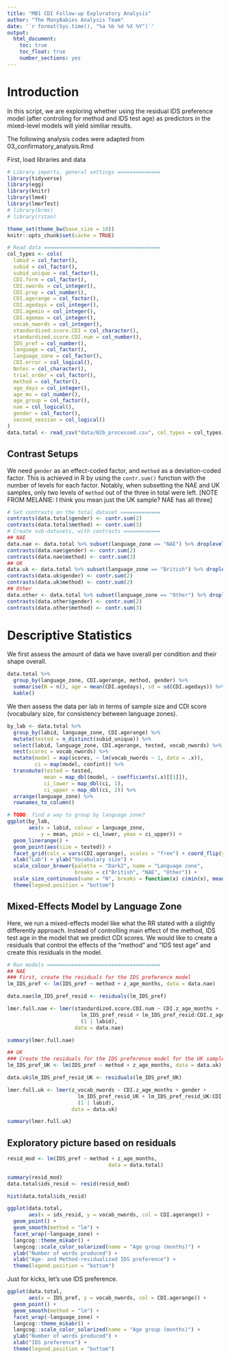 ```yaml
---
title: "MB1 CDI Follow-up Exploratory Analysis"
author: "The ManyBabies Analysis Team"
date: '`r format(Sys.time(), "%a %b %d %X %Y")`'
output: 
  html_document:
    toc: true
    toc_float: true
    number_sections: yes
---
```


# Introduction

In this script, we are exploring whether using the residual IDS preference model (after controling for method and IDS test age) as predictors in the mixed-level models will yield similiar results.

The following analysis codes were adapted from 03_confirmatory_analysis.Rmd

First, load libraries and data
```r
# Library imports, general settings ==============
library(tidyverse) 
library(egg)
library(knitr)
library(lme4)
library(lmerTest)
# library(brms)
# library(rstan)

theme_set(theme_bw(base_size = 10))
knitr::opts_chunk$set(cache = TRUE)

# Read data ======================================
col_types <- cols(
  labid = col_factor(),
  subid = col_factor(),
  subid_unique = col_factor(),
  CDI.form = col_factor(),
  CDI.nwords = col_integer(),
  CDI.prop = col_number(),
  CDI.agerange = col_factor(),
  CDI.agedays = col_integer(),
  CDI.agemin = col_integer(),
  CDI.agemax = col_integer(),
  vocab_nwords = col_integer(),
  standardized.score.CDI = col_character(),
  standardized.score.CDI.num = col_number(),
  IDS_pref = col_number(),
  language = col_factor(),
  language_zone = col_factor(),
  CDI.error = col_logical(),
  Notes = col_character(),
  trial_order = col_factor(),
  method = col_factor(),
  age_days = col_integer(),
  age_mo = col_number(),
  age_group = col_factor(),
  nae = col_logical(),
  gender = col_factor(),
  second_session = col_logical()
)
data.total <- read_csv("data/02b_processed.csv", col_types = col_types)
```

## Contrast Setups

We need `gender` as an effect-coded factor, and `method` as a deviation-coded factor. This is achieved in R by using the `contr.sum()` function with the number of levels for each factor. Notably, when subsetting the NAE and UK samples, only two levels of `method` out of the three in total were left. [NOTE FROM MELANIE: I think you mean just the UK sample? NAE has all three]

```r
# Set contrasts on the total dataset =============
contrasts(data.total$gender) <- contr.sum(2)
contrasts(data.total$method) <- contr.sum(3)
# Create sub-datasets, with contrasts ============
## NAE
data.nae <- data.total %>% subset(language_zone == "NAE") %>% droplevels()
contrasts(data.nae$gender) <- contr.sum(2)
contrasts(data.nae$method) <- contr.sum(3)
## UK
data.uk <- data.total %>% subset(language_zone == "British") %>% droplevels()
contrasts(data.uk$gender) <- contr.sum(2)
contrasts(data.uk$method) <- contr.sum(2)
## Other
data.other <- data.total %>% subset(language_zone == "Other") %>% droplevels()
contrasts(data.other$gender) <- contr.sum(2)
contrasts(data.other$method) <- contr.sum(3)
```

# Descriptive Statistics

We first assess the amount of data we have overall per condition and their shape overall.

```r
data.total %>%
  group_by(language_zone, CDI.agerange, method, gender) %>%
  summarise(N = n(), age = mean(CDI.agedays), sd = sd(CDI.agedays)) %>%
  kable()
```

We then assess the data per lab in terms of sample size and CDI score (vocabulary size, for consistency between language zones).

```r
by_lab <- data.total %>%
  group_by(labid, language_zone, CDI.agerange) %>%
  mutate(tested = n_distinct(subid_unique)) %>%
  select(labid, language_zone, CDI.agerange, tested, vocab_nwords) %>%
  nest(scores = vocab_nwords) %>%
  mutate(model = map(scores, ~ lm(vocab_nwords ~ 1, data = .x)),
         ci = map(model, confint)) %>%
  transmute(tested = tested,
            mean = map_dbl(model, ~ coefficients(.x)[[1]]),
            ci_lower = map_dbl(ci, 1),
            ci_upper = map_dbl(ci, 2)) %>%
  arrange(language_zone) %>%
  rownames_to_column()

# TODO: find a way to group by language zone?
ggplot(by_lab,
       aes(x = labid, colour = language_zone,
           y = mean, ymin = ci_lower, ymax = ci_upper)) + 
  geom_linerange() + 
  geom_point(aes(size = tested)) + 
  facet_grid(cols = vars(CDI.agerange), scales = "free") + coord_flip(ylim = c(0, 500)) +
  xlab("Lab") + ylab("Vocabulary size") +
  scale_colour_brewer(palette = "Dark2", name = "Language zone",
                      breaks = c("British", "NAE", "Other")) +
  scale_size_continuous(name = "N", breaks = function(x) c(min(x), mean(x), max(x))) +
  theme(legend.position = "bottom")
```

## Mixed-Effects Model by Language Zone

Here, we run a mixed-effects model like what the RR stated with a slightly differently approach. Instead of controlling main effect of the method, IDS test age in the model that we predict CDI scores. We would like to create a residuals that control the effects of the "method" and "IDS test age" and create this residuals in the model.

```r
# Run models =====================================
## NAE
### First, create the residuals for the IDS preference model
lm_IDS_pref <- lm(IDS_pref ~ method + z_age_months, data = data.nae)

data.nae$lm_IDS_pref_resid <- residuals(lm_IDS_pref)

lmer.full.nae <- lmer(standardized.score.CDI.num ~ CDI.z_age_months +
                        lm_IDS_pref_resid + lm_IDS_pref_resid:CDI.z_age_months +
                        (1 | labid),
                      data = data.nae)

summary(lmer.full.nae)
```


```r
## UK
### Create the residuals for the IDS preference model for the UK sample
lm_IDS_pref_UK <- lm(IDS_pref ~ method + z_age_months, data = data.uk)

data.uk$lm_IDS_pref_resid_UK <- residuals(lm_IDS_pref_UK)

lmer.full.uk <- lmer(z_vocab_nwords ~ CDI.z_age_months + gender +
                       lm_IDS_pref_resid_UK + lm_IDS_pref_resid_UK:CDI.z_age_months +
                       (1 | labid),
                     data = data.uk)

summary(lmer.full.uk)

```


## Exploratory picture based on residuals

```r
resid_mod <- lm(IDS_pref ~ method + z_age_months, 
                                 data = data.total)

summary(resid_mod)
data.total$ids_resid <- resid(resid_mod)
```

```r
hist(data.total$ids_resid)
```

```r
ggplot(data.total, 
       aes(x = ids_resid, y = vocab_nwords, col = CDI.agerange)) + 
  geom_point() + 
  geom_smooth(method = "lm") + 
  facet_wrap(~language_zone) + 
  langcog::theme_mikabr() + 
  langcog::scale_color_solarized(name = "Age group (months)") + 
  ylab("Number of words produced") + 
  xlab("Age- and Method-residualized IDS preference") + 
  theme(legend.position = "bottom")
```
Just for kicks, let's use IDS preference. 

```r
ggplot(data.total, 
       aes(x = IDS_pref, y = vocab_nwords, col = CDI.agerange)) + 
  geom_point() + 
  geom_smooth(method = "lm") + 
  facet_wrap(~language_zone) + 
  langcog::theme_mikabr() + 
  langcog::scale_color_solarized(name = "Age group (months)") + 
  ylab("Number of words produced") + 
  xlab("IDS preference") + 
  theme(legend.position = "bottom")
```

